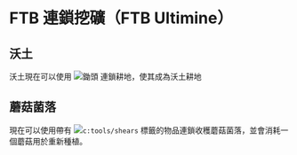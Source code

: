 # FTB 連鎖挖礦（FTB Ultimine）

## 沃土

沃土現在可以使用 ![](@minecraft:items/hoe)鋤頭 連鎖耕地，使其成為沃土耕地

## 蘑菇菌落

現在可以使用帶有 ![](@minecraft:items/shears)`c:tools/shears` 標籤的物品連鎖收穫蘑菇菌落，並會消耗一個蘑菇用於重新種植。